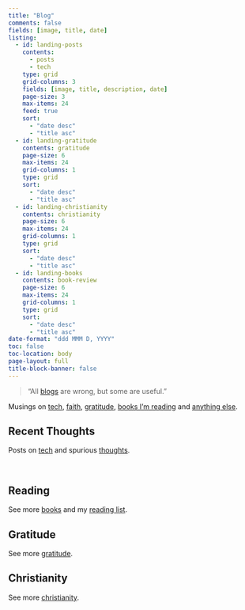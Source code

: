 ```yaml
---
title: "Blog"
comments: false
fields: [image, title, date]
listing:
  - id: landing-posts
    contents: 
      - posts
      - tech
    type: grid
    grid-columns: 3
    fields: [image, title, description, date]
    page-size: 3
    max-items: 24
    feed: true
    sort:
      - "date desc"
      - "title asc"
  - id: landing-gratitude
    contents: gratitude
    page-size: 6
    max-items: 24
    grid-columns: 1
    type: grid
    sort:
      - "date desc"
      - "title asc"
  - id: landing-christianity
    contents: christianity
    page-size: 6
    max-items: 24
    grid-columns: 1
    type: grid
    sort:
      - "date desc"
      - "title asc"
  - id: landing-books
    contents: book-review
    page-size: 6
    max-items: 24
    grid-columns: 1
    type: grid
    sort:
      - "date desc"
      - "title asc"
date-format: "ddd MMM D, YYYY"
toc: false
toc-location: body
page-layout: full
title-block-banner: false
---
```


> "All [blogs](https://en.wikipedia.org/wiki/All_models_are_wrong) are wrong, but some are useful."

Musings on [tech](tech.qmd), [faith](christianity.qmd), [gratitude](gratitude.qmd), [books I'm reading](books.qmd) and [anything else](posts.qmd). 

## Recent Thoughts
Posts on [tech](tech.qmd) and spurious [thoughts](posts.qmd).

:::{#landing-posts}
:::

<!-- this br fixes the alignment issue with pagination from above -->
<br>


:::::{.grid}
<!-- col 1 -->
::::{.g-col-12 .g-col-md-4 .animate__animated .animate__fadeIn .animate__faster .animate__delay-1s}

## Reading
See more [books](books.qmd) and my [reading list](lists/reading-list.md).

:::{#landing-books}
:::
::::

<!-- col 2 -->
::::{.g-col-12 .g-col-md-4  .animate__animated .animate__fadeIn .animate__faster .animate__delay-1s}

## Gratitude
See more [gratitude](gratitude.qmd).

:::{#landing-gratitude}
:::
::::

<!-- col 3 -->
::::{.g-col-12 .g-col-md-4  .animate__animated .animate__fadeIn .animate__faster .animate__delay-1s}

## Christianity
See more [christianity](christianity.qmd).

:::{#landing-christianity}
:::
::::

:::::